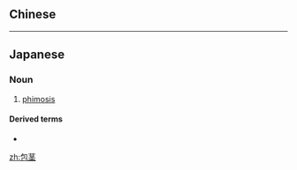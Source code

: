 {{also|包莖}}
==Chinese==
{{zh-see|包莖}}

----

==Japanese==
{{ja-kanjitab|ほう|けい|yomi=on}}

===Noun===
{{ja-noun|ほうけい|kyu=包莖}}

# [[phimosis]]

====Derived terms====
* {{ja-r|嵌頓包茎|かんとんほうけい|gloss=[[paraphimosis]]}}

[[zh:包茎]]